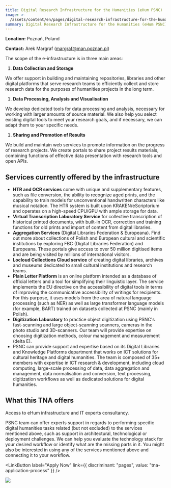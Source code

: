 ```yaml
---
title: Digital Research Infrastructure for the Humanities (eHum PSNC)
image: >-
  /assets/content/en/pages/digital-research-infrastructure-for-the-humanities-poznan-poland/image.jpg
summary: Digital Research Infrastructure for the Humanities (eHum PSNC)
---
```

**Location:** Poznań, Poland

**Contact:** Arek Margraf ([margraf@man.poznan.pl](mailto:margraf@man.poznan.pl))

The scope of the e-infrastructure is in three main areas:

1. **Data Collection and Storage**

We offer support in building and maintaining repositories, libraries and other digital
platforms that serve research teams to efficiently collect and store research data for the
purposes of humanities projects in the long term.

1. **Data Processing, Analysis and Visualisation**

We develop dedicated tools for data processing and analysis, necessary for working with larger
amounts of source material. We also help you select existing digital tools to meet your
research goals, and if necessary, we can adapt them to your specific needs.

1. **Sharing and Promotion of Results**

We build and maintain web services to promote information on the progress of research
projects. We create portals to share project results materials, combining functions of
effective data presentation with research tools and open APIs.

## Services currently offered by the infrastructure

* **HTR and OCR services** come with unique and supplementary features, such as file conversion,
  the ability to recognize aged prints, and the capability to train models for unconventional
  handwritten characters like musical notation. The HTR system is built upon KRAKEN/eScriptorium
  and operates on a high-speed CPU/GPU with ample storage for data.
* **Virtual Transcription Laboratory Service** for collective transcription of historical printed
  documents, with built-in OCR, correction and training functions for old prints and import of
  content from digital libraries.
* **Aggregation Services** (Digital Libraries Federation & Europeana). Find out more about
  collections of Polish and European cultural and scientific institutions by exploring FBC
  (Digital Libraries Federation) and Europeana. These portals give access to over 50 million
  digitised items and are being visited by millions of international visitors.
* **Locloud Collections Cloud service** of creating digital libraries, archives and
  museums dedicated to small cultural institutions and research teams.
* **Plain Letter Platform** is an online platform intended as a database of official letters and a
  tool for simplifying their linguistic layer. The service implements the EU directive on the
  accessibility of digital tools in terms of improving the communicative accessibility of writings
  for recipients. For this purpose, it uses models from the area of natural language processing
  (such as NER) as well as large transformer language models (for example, BART) trained on
  datasets collected at PSNC (mainly in Polish).
* **Digitization Laboratory** to practice object digitization using PSNC's fast-scanning and large
  object-scanning scanners, cameras in the photo studio and 3D-scanners. Our team will provide
  expertise on choosing digitization methods, colour management and measurement (delta E).
* PSNC can provide support and expertise based on its Digital Libraries and Knowledge Platforms
  department that works on ICT solutions for cultural heritage and digital humanities. The team is
  composed of 35+ members with expertise in ICT research & development, including cloud computing,
  large-scale processing of data, data aggregation and management, data normalisation and
  conversion, text processing, digitization workflows as well as dedicated solutions for digital
  humanities.

## What this TNA offers

Access to eHum infrastructure and IT experts consultancy.

PSNC team can offer experts support in regards to performing specific digital humanities tasks
related (but not excluded) to the services mentioned above, such as support in architectural,
technological or deployment challenges. We can help you evaluate the technology stack for your
desired workflow or identify what are the missing parts in it. You might also be interested in using
any of the services mentioned above and connecting it to your workflow.

<LinkButton label="Apply Now" link={{ discriminant: "pages", value: "tna-application-process" }} />

![](/assets/content/en/pages/digital-research-infrastructure-for-the-humanities-poznan-poland/logo.png)

